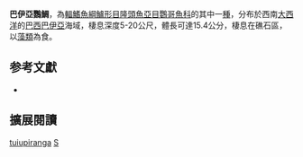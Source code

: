 {{Speciesbox
| status = LC
| status_system = iucn3.1
| genus = Sparisoma
| species = tuiupiranga
| authority = [[Gasparini,_Joyeux_&_Floeter|Gasparini, Joyeux & Floeter]], 2003
| synonyms = 
}}

'''巴伊亞鸚鯛'''，為[[輻鰭魚綱|輻鰭魚綱]][[鱸形目|鱸形目]][[隆頭魚亞目|隆頭魚亞目]][[鸚哥魚科|鸚哥魚科]]的其中一[[種|種]]，分布於西南[[大西洋|大西洋]]的[[巴西|巴西]][[巴伊亞|巴伊亞]]海域，棲息深度5-20公尺，體長可達15.4公分，棲息在礁石區，以[[藻類|藻類]]為食。

== 参考文獻 ==
*{{FishBase_species|genus=Sparisoma|species=tuiupiranga|year=2012|month=7}}

== 擴展閱讀 == 
{{refbegin}}
{{wikispecies-inline|Sparisoma tuiupiranga|巴伊亞鸚鯛}}
{{refend}}
{{Taxonbar|from=Q2368615}}

[[Category:鸚鯛屬|tuiupiranga]]
[[Category:2003年描述的鱼类|S]]


{{鱸形目小作品}}